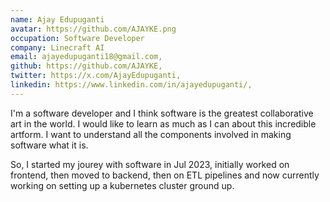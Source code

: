 ```yaml
---
name: Ajay Edupuganti
avatar: https://github.com/AJAYKE.png
occupation: Software Developer
company: Linecraft AI
email: ajayedupuganti18@gmail.com,
github: https://github.com/AJAYKE,
twitter: https://x.com/AjayEdupuganti,
linkedin: https://www.linkedin.com/in/ajayedupuganti/,
---
```


I'm a software developer and I think software is the greatest collaborative art in the world. I would like to learn as much as I can about this incredible artform. I want to understand all the components involved in making software what it is.

So, I started my jourey with software in Jul 2023, initially worked on frontend, then moved to backend, then on ETL pipelines and now currently working on setting up a kubernetes cluster ground up.

